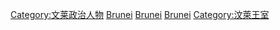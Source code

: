 {{Commonscat|Sultans of Brunei}}

[[Category:文莱政治人物|Category:文莱政治人物]]
[[Category:各国君主|Brunei]]
[[Category:苏丹_(君主)|Brunei]]
[[Category:亞洲國家元首|Brunei]]
[[Category:汶萊王室|Category:汶萊王室]]